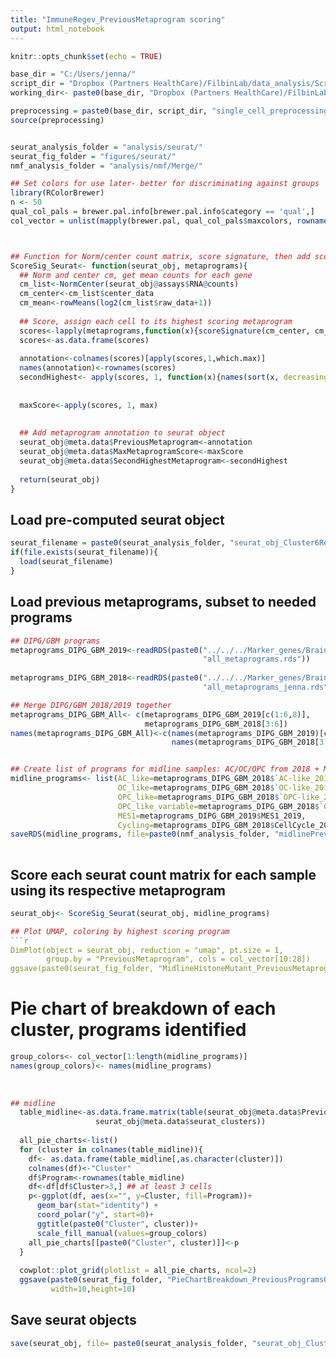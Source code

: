 ---
title: "ImmuneRegev_PreviousMetaprogram scoring"
output: html_notebook
---

```{r read-data}
knitr::opts_chunk$set(echo = TRUE)

base_dir = "C:/Users/jenna/"
script_dir = "Dropbox (Partners HealthCare)/FilbinLab/data_analysis/Scripts/"
working_dir<- paste0(base_dir, "Dropbox (Partners HealthCare)/FilbinLab/data_analysis/Projects/Immune/Midline_HistoneMutant")

preprocessing = paste0(base_dir, script_dir, "single_cell_preprocessing_helper_functions.R")
source(preprocessing)


seurat_analysis_folder = "analysis/seurat/"
seurat_fig_folder = "figures/seurat/"
nmf_analysis_folder = "analysis/nmf/Merge/"

## Set colors for use later- better for discriminating against groups
library(RColorBrewer)
n <- 50
qual_col_pals = brewer.pal.info[brewer.pal.info$category == 'qual',]
col_vector = unlist(mapply(brewer.pal, qual_col_pals$maxcolors, rownames(qual_col_pals)))



## Function for Norm/center count matrix, score signature, then add scores to seurat object
ScoreSig_Seurat<- function(seurat_obj, metaprograms){
  ## Norm and center cm, get mean counts for each gene
  cm_list<-NormCenter(seurat_obj@assays$RNA@counts)
  cm_center<-cm_list$center_data
  cm_mean<-rowMeans(log2(cm_list$raw_data+1))
  
  ## Score, assign each cell to its highest scoring metaprogram
  scores<-lapply(metaprograms,function(x){scoreSignature(cm_center, cm_mean, x)})
  scores<-as.data.frame(scores)
  
  annotation<-colnames(scores)[apply(scores,1,which.max)]
  names(annotation)<-rownames(scores)
  secondHighest<- apply(scores, 1, function(x){names(sort(x, decreasing = TRUE))[2]})
  
  
  maxScore<-apply(scores, 1, max)
  
  
  ## Add metaprogram annotation to seurat object
  seurat_obj@meta.data$PreviousMetaprogram<-annotation
  seurat_obj@meta.data$MaxMetaprogramScore<-maxScore
  seurat_obj@meta.data$SecondHighestMetaprogram<-secondHighest
  
  return(seurat_obj)
}
```

## Load pre-computed seurat object 
```{r load-seurat-obj}
seurat_filename = paste0(seurat_analysis_folder, "seurat_obj_Cluster6Removed.Robj")
if(file.exists(seurat_filename)){
  load(seurat_filename)
}
```


## Load previous metaprograms, subset to needed programs
```{r}
## DIPG/GBM programs
metaprograms_DIPG_GBM_2019<-readRDS(paste0("../../../Marker_genes/Brain_tumor_metaprograms/2019_GBM/",
                                           "all_metaprograms.rds"))
  
metaprograms_DIPG_GBM_2018<-readRDS(paste0("../../../Marker_genes/Brain_tumor_metaprograms/2018_DIPG/",
                                           "all_metaprograms_jenna.rds"))

## Merge DIPG/GBM 2018/2019 together
metaprograms_DIPG_GBM_All<- c(metaprograms_DIPG_GBM_2019[c(1:6,8)],
                              metaprograms_DIPG_GBM_2018[3:6])
names(metaprograms_DIPG_GBM_All)<-c(names(metaprograms_DIPG_GBM_2019)[c(1:6,8)],
                                    names(metaprograms_DIPG_GBM_2018[3:6]))


## Create list of programs for midline samples: AC/OC/OPC from 2018 + MES1 from 2019
midline_programs<- list(AC_like=metaprograms_DIPG_GBM_2018$`AC-like_2018`,
                        OC_like=metaprograms_DIPG_GBM_2018$`OC-like_2018`,
                        OPC_like=metaprograms_DIPG_GBM_2018$`OPC-like_2018`,
                        OPC_like_variable=metaprograms_DIPG_GBM_2018$`OPC-like-variable_2018`,
                        MES1=metaprograms_DIPG_GBM_2019$MES1_2019,
                        Cycling=metaprograms_DIPG_GBM_2018$CellCycle_2018)
saveRDS(midline_programs, file=paste0(nmf_analysis_folder, "midlinePreviousPrograms_OC.AC.OPC.MES1.rds"))
 
```


## Score each seurat count matrix for each sample using its respective metaprogram
```{r}
seurat_obj<- ScoreSig_Seurat(seurat_obj, midline_programs)

## Plot UMAP, coloring by highest scoring program
```{r}
DimPlot(object = seurat_obj, reduction = "umap", pt.size = 1, 
        group.by = "PreviousMetaprogram", cols = col_vector[10:28])
ggsave(paste0(seurat_fig_folder, "MidlineHistoneMutant_PreviousMetaprograms_AC.OC.OPC.MES1.png"))
```


# Pie chart of breakdown of each cluster, programs identified
```{r}
group_colors<- col_vector[1:length(midline_programs)]
names(group_colors)<- names(midline_programs)
  
 
  
## midline
  table_midline<-as.data.frame.matrix(table(seurat_obj@meta.data$PreviousMetaprogram, 
                   seurat_obj@meta.data$seurat_clusters))
  
  all_pie_charts<-list()
  for (cluster in colnames(table_midline)){
    df<- as.data.frame(table_midline[,as.character(cluster)])
    colnames(df)<-"Cluster"
    df$Program<-rownames(table_midline)
    df<-df[df$Cluster>3,] ## at least 3 cells
    p<-ggplot(df, aes(x="", y=Cluster, fill=Program))+
      geom_bar(stat="identity") + 
      coord_polar("y", start=0)+
      ggtitle(paste0("Cluster", cluster))+
      scale_fill_manual(values=group_colors)
    all_pie_charts[[paste0("Cluster", cluster)]]<-p
  }
  
  cowplot::plot_grid(plotlist = all_pie_charts, ncol=2)
  ggsave(paste0(seurat_fig_folder, "PieChartBreakdown_PreviousProgramsOC.AC.OPC.MES1_midline.png"),
         width=10,height=10)
```



## Save seurat objects

```{r}
save(seurat_obj, file= paste0(seurat_analysis_folder, "seurat_obj_Cluster6Removed.Robj"))
```

